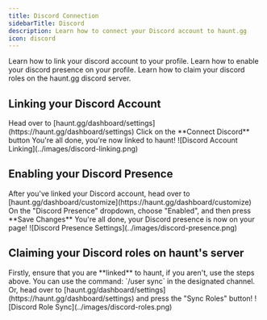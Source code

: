 ```yaml
---
title: Discord Connection
sidebarTitle: Discord
description: Learn how to connect your Discord account to haunt.gg
icon: discord
---
```


<div className="mobile-only">
<Card title="Linking your Discord Account" icon="circle-1" href="../guides/discord#linking-your-discord-account" horizontal>
Learn how to link your discord account to your profile.
</Card>

<Card title="Enabling your Discord Presence" icon="circle-2" href="../guides/discord#enabling-your-discord-presence" horizontal>
Learn how to enable your discord presence on your profile.
</Card>

<Card title="Claim your Discord Roles on haunt.gg server" icon="circle-3" href="../guides/guides/discord#claiming-your-discord-roles-on-haunt’s-server" horizontal>
Learn how to claim your discord roles on the haunt.gg discord server.
</Card>
</div>

## Linking your Discord Account

<Steps>
    <Step title="Navigate to Settings">
        Head over to [haunt.gg/dashboard/settings](https://haunt.gg/dashboard/settings)
    </Step>
    <Step title="Connect Discord">
        Click on the **Connect Discord** button
    </Step>
    <Step title="Complete Setup">
        You're all done, you're now linked to haunt!
    </Step>
</Steps>

<Frame>
    ![Discord Account Linking](../images/discord-linking.png)
</Frame>

## Enabling your Discord Presence

<Steps>
    <Step title="Access Customize Page">
        After you've linked your Discord account, head over to [haunt.gg/dashboard/customize](https://haunt.gg/dashboard/customize)
    </Step>
    <Step title="Enable Discord Presence">
        On the "Discord Presence" dropdown, choose "Enabled", and then press **Save Changes**
    </Step>
    <Step title="Presence Activated">
        You're all done, your Discord presence is now on your page!
    </Step>
</Steps>

<Frame>
    ![Discord Presence Settings](../images/discord-presence.png)
</Frame>

## Claiming your Discord roles on haunt's server

<Steps>
    <Step title="Verify Account Link">
        Firstly, ensure that you are **linked** to haunt, if you aren't, use the steps above.
    </Step>
    <Step title="Use Sync Command">
        You can use the command: `/user sync` in the designated channel.
    </Step>
    <Step title="Alternative: Dashboard Sync">
        Or, head over to [haunt.gg/dashboard/settings](https://haunt.gg/dashboard/settings) and press the "Sync Roles" button!
    </Step>
</Steps>

<Frame>
    ![Discord Role Sync](../images/discord-roles.png)
</Frame>